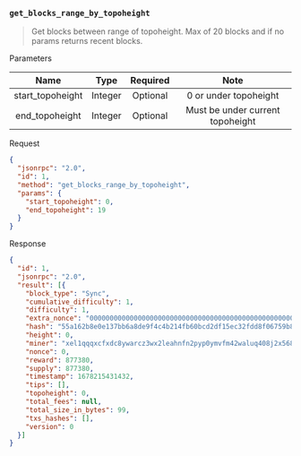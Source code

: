 
### `get_blocks_range_by_topoheight`

> Get blocks between range of topoheight. Max of 20 blocks and if no params returns recent blocks.

Parameters

|       Name       |   Type  | Required |                      Note                     |
|:----------------:|:-------:|:--------:|:---------------------------------------------:|
| start_topoheight | Integer | Optional |        0 or under topoheight                  |
|  end_topoheight  | Integer | Optional |        Must be under current topoheight       |

Request

```json
{
  "jsonrpc": "2.0",
  "id": 1,
  "method": "get_blocks_range_by_topoheight",
  "params": {
    "start_topoheight": 0,
    "end_topoheight": 19
  }
}
```

Response

```json
{
  "id": 1,
  "jsonrpc": "2.0",
  "result": [{
    "block_type": "Sync",
    "cumulative_difficulty": 1,
    "difficulty": 1,
    "extra_nonce": "0000000000000000000000000000000000000000000000000000000000000000",
    "hash": "55a162b8e0e137bb6a8de9f4c4b214fb60bcd2df15ec32fdd8f06759b863f06e",
    "height": 0,
    "miner": "xel1qqqxcfxdc8ywarcz3wx2leahnfn2pyp0ymvfm42waluq408j2x5680gtl9ky3",
    "nonce": 0,
    "reward": 877380,
    "supply": 877380,
    "timestamp": 1678215431432,
    "tips": [],
    "topoheight": 0,
    "total_fees": null,
    "total_size_in_bytes": 99,
    "txs_hashes": [],
    "version": 0
  }]
}
```
